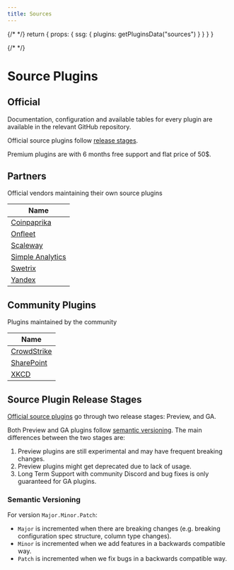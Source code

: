```yaml
---
title: Sources
---
```



{/* <!-- vale off --> */}
  return {
    props: {
      ssg: {
        plugins: getPluginsData("sources")
      }
    }
  }
}

{/* <!-- vale on --> */}
# Source Plugins

## Official

Documentation, configuration and available tables for every plugin are available in the relevant GitHub repository.

Official source plugins follow [release stages](#source-plugin-release-stages).

Premium plugins are with 6 months free support and flat price of 50$.

<PluginsTable type="source" plugins={Object.values(useSSG().plugins)}/>

## Partners

Official vendors maintaining their own source plugins

| **Name**                                                     |
| ------------------------------------------------------------ |
| [Coinpaprika](https://github.com/coinpaprika/cq-source-coinpaprika) |
| [Onfleet](https://github.com/onfleet/cq-source-onfleet) |
| [Scaleway](https://github.com/scaleway/cq-source-scaleway) |
| [Simple Analytics](https://github.com/simpleanalytics/cq-source-simpleanalytics) |
| [Swetrix](https://github.com/Swetrix/cq-source-swetrix) |
| [Yandex](https://github.com/yandex-cloud/cq-provider-yandex) |

## Community Plugins

Plugins maintained by the community

| **Name**                                                        |
| --------------------------------------------------------------- |
| [CrowdStrike](https://github.com/justmiles/cq-source-crowdstrike) |
| [SharePoint](https://github.com/koltyakov/cq-source-sharepoint) |
| [XKCD](https://github.com/hermanschaaf/cq-source-xkcd) |

## Source Plugin Release Stages

[Official source plugins](#official) go through two release stages: Preview, and GA.

Both Preview and GA plugins follow [semantic versioning](#semantic-versioning).
The main differences between the two stages are:

1. Preview plugins are still experimental and may have frequent breaking changes.
2. Preview plugins might get deprecated due to lack of usage.
3. Long Term Support with community Discord and bug fixes is only guaranteed for GA plugins.

### Semantic Versioning

For version `Major.Minor.Patch`:

- `Major` is incremented when there are breaking changes (e.g. breaking configuration spec structure, column type changes).
- `Minor` is incremented when we add features in a backwards compatible way.
- `Patch` is incremented when we fix bugs in a backwards compatible way.
